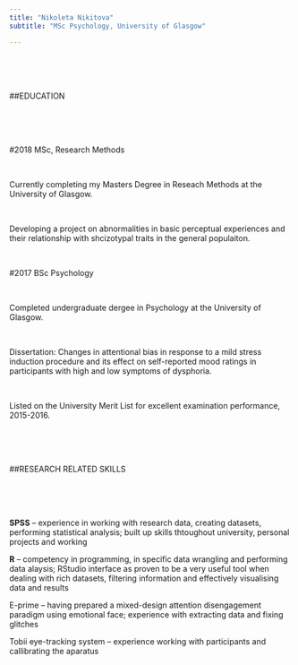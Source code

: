 ```yaml
---
title: "Nikoleta Nikitova"
subtitle: "MSc Psychology, University of Glasgow"

---
```


<br> 
<br> 
<br> 

##EDUCATION

<br>
<br> 
<br> 

#2018      MSc, Research Methods

<br>

Currently completing my Masters Degree in Reseach Methods at the University of Glasgow.

<br>

Developing a project on abnormalities in basic perceptual experiences and their relationship with shcizotypal traits in the general populaiton.

<br>

#2017      BSc Psychology

<br>

Completed undergraduate dergee in Psychology at the University of Glasgow.

<br>

Dissertation: Changes in attentional bias in response to a mild stress induction procedure and its effect on self-reported mood ratings in participants with high and low symptoms of dysphoria.

<br>

Listed on the University Merit List for excellent examination performance, 2015-2016.

<br>
<br> 
<br> 

##RESEARCH RELATED SKILLS

<br>
<br>
<br>

**SPSS** – experience in working with research data, creating datasets, performing statistical analysis; built up skills thtoughout university, personal projects and working

**R** – competency in programming, in specific data wrangling and performing data alaysis; RStudio interface as proven to be a very useful tool when dealing with rich datasets, filtering information and effectively visualising data and results

E-prime –  having prepared a mixed-design attention disengagement paradigm using emotional face; experience with extracting data and fixing glitches

Tobii eye-tracking system – experience working with participants and callibrating the aparatus